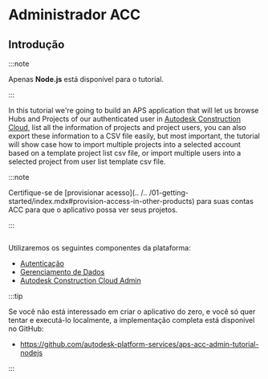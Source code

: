 
# Administrador ACC

## Introdução



:::note

Apenas **Node.js** está disponível para o tutorial.


:::




In this tutorial we're going to build an APS application that will let us browse Hubs and Projects
of our authenticated user in [Autodesk Construction Cloud](https://www.autodesk.com/products/autodesk-docs/overview),
list all the information of projects and project users, you can also export these information to a CSV
file easily, but most important, the tutorial will show case how to import multiple projects into a selected account
based on a template project list csv file, or import multiple users into a selected project from user list template 
csv file.



:::note

Certifique-se de [provisionar acesso](.. /.. /01-getting-started/index.mdx#provision-access-in-other-products) para suas contas ACC
para que o aplicativo possa ver seus projetos.


:::



<Image img={PreviewUrl} />

Utilizaremos os seguintes componentes da plataforma:

- [Autenticação](https://aps.autodesk.com/en/docs/oauth/v2/developers_guide/overview)
- [Gerenciamento de Dados](https://aps.autodesk.com/en/docs/data/v2/developers_guide/overview)
- [Autodesk Construction Cloud Admin](https://aps.autodesk.com/en/docs/acc/v1/overview/field-guide/admin/)



:::tip

Se você não está interessado em criar o aplicativo do zero, e você só quer tentar
e executá-lo localmente, a implementação completa está disponível no GitHub:
- https://github.com/autodesk-platform-services/aps-acc-admin-tutorial-nodejs


:::

